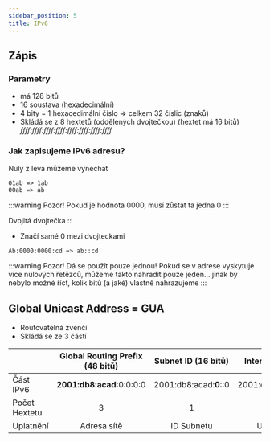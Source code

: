 ```yaml
---
sidebar_position: 5
title: IPv6
---
```


## Zápis
### Parametry
* má 128 bitů
* 16 soustava (hexadecimální)
* 4 bity = 1 hexacedimální číslo => celkem 32 číslic (znaků)
* Skládá se z 8 hextetů (oddělených dvojtečkou) (hextet má 16 bitů)
*ffff:ffff:ffff:ffff:ffff:ffff:ffff:ffff*

### Jak zapisujeme IPv6 adresu?
Nuly z leva můžeme vynechat
```
01ab => 1ab
00ab => ab
```
:::warning Pozor!
Pokud je hodnota 0000, musí zůstat ta jedna 0
:::

Dvojitá dvojtečka ::
* Značí samé 0 mezi dvojteckami
```
Ab:0000:0000:cd => ab::cd
```

:::warning Pozor! 
Dá se použít pouze jednou! Pokud se v adrese vyskytuje více nulových 
řetězců, můžeme takto nahradit pouze jeden… jinak by nebylo možné říct, 
kolik bitů (a jaké) vlastně nahrazujeme
:::

## Global Unicast Address = GUA
* Routovatelná zvenčí
* Skládá se ze 3 částí

|  | Global Routing Prefix (48 bitů) | Subnet ID (16 bitů) | Interface ID (64 bitů) |
| :- | :-: | :-: | :-: |
| Část IPv6 | **2001:db8:acad**:0:0:0:0 | 2001:db8:acad:**0**::0 | 2001:db8:acad:0:**0:0:0:0** |
| Počet Hextetu | 3 | 1 | 4 |
| Uplatnění | Adresa sítě | ID Subnetu | Určování hosta |
